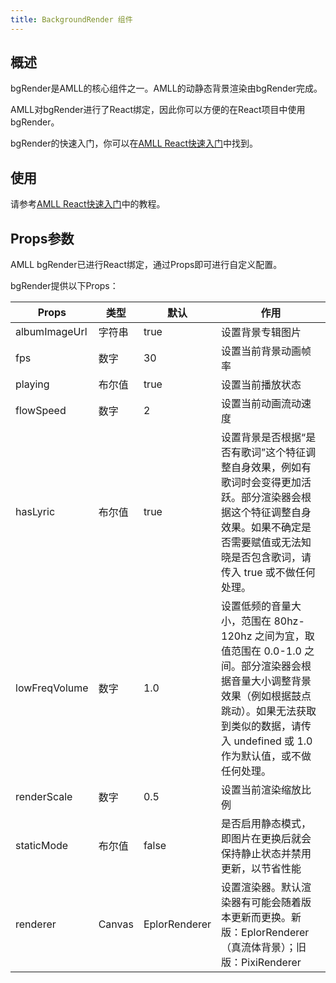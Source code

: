 ```yaml
---
title: BackgroundRender 组件
---
```


## 概述

bgRender是AMLL的核心组件之一。AMLL的动静态背景渲染由bgRender完成。

AMLL对bgRender进行了React绑定，因此你可以方便的在React项目中使用bgRender。

bgRender的快速入门，你可以在[AMLL React快速入门](./quick-start)中找到。

## 使用

请参考[AMLL React快速入门](./quick-start)中的教程。

## Props参数

AMLL bgRender已进行React绑定，通过Props即可进行自定义配置。

bgRender提供以下Props：

| Props | 类型 | 默认 | 作用 |
| --- | --- | --- | --- |
| albumImageUrl | 字符串 | true  | 设置背景专辑图片 |
| fps | 数字 | 30  | 设置当前背景动画帧率 |
| playing | 布尔值 | true | 设置当前播放状态 |
| flowSpeed | 数字 | 2 | 设置当前动画流动速度 |
| hasLyric | 布尔值 | true | 设置背景是否根据“是否有歌词”这个特征调整自身效果，例如有歌词时会变得更加活跃。部分渲染器会根据这个特征调整自身效果。如果不确定是否需要赋值或无法知晓是否包含歌词，请传入 true 或不做任何处理。 |
| lowFreqVolume | 数字 | 1.0  | 设置低频的音量大小，范围在 80hz-120hz 之间为宜，取值范围在 0.0-1.0 之间。部分渲染器会根据音量大小调整背景效果（例如根据鼓点跳动）。如果无法获取到类似的数据，请传入 undefined 或 1.0 作为默认值，或不做任何处理。 |
| renderScale | 数字 | 0.5 | 设置当前渲染缩放比例 |
| staticMode | 布尔值 | false | 是否启用静态模式，即图片在更换后就会保持静止状态并禁用更新，以节省性能 |
| renderer | Canvas | EplorRenderer | 设置渲染器。默认渲染器有可能会随着版本更新而更换。新版：EplorRenderer（真流体背景）；旧版：PixiRenderer |